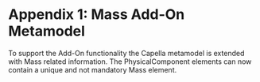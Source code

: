 <!--
  Copyright (c) 2022 THALES GLOBAL SERVICES.
  This program and the accompanying materials are made available under the
  terms of the Eclipse Public License 2.0 which is available at
  http://www.eclipse.org/legal/epl-2.0
  
  SPDX-License-Identifier: EPL-2.0

  Contributors:
       Thales - initial API and implementation
-->
=Appendix 1: Mass Add-On Metamodel=

To support the Add-On functionality the Capella metamodel is extended with Mass related information. The PhysicalComponent elements can now contain a unique and not mandatory Mass element. 
